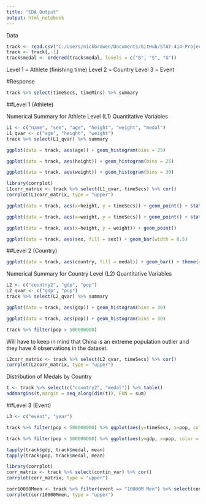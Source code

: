```yaml
---
title: "EDA Output"
output: html_notebook
---
```


Data
```r
track <- read.csv("C:/Users/nickbrowen/Documents/GitHub/STAT-414-Project/data files/final_data_noNA.csv")
track <- track[,-1]
track$medal <- ordered(track$medal, levels = c("B", "S", "G"))
```

Level 1 = Athlete (finishing time)
Level 2 = Country
Level 3 = Event

#Response
```r
track %>% select(timeSecs, timeMins) %>% summary
```



##Level 1 (Athlete)

Numerical Summary for Athlete Level (L1) Quantitative Variables
```r
L1 <- c("name", "sex", "age", "height", "weight", "medal")
L1_qvar <- c("age", "height", "weight")
track %>% select(L1_qvar) %>% summary
```
```r
ggplot(data = track, aes(age)) + geom_histogram(bins = 25)
```
```r
ggplot(data = track, aes(height)) + geom_histogram(bins = 25)
```
```r
ggplot(data = track, aes(weight)) + geom_histogram(bins = 30)
```
```r
library(corrplot)
L1corr_matrix <- track %>% select(L1_qvar, timeSecs) %>% cor()
corrplot(L1corr_matrix, type = "upper")
```

```r
ggplot(data = track, aes(x=height, y = timeSecs)) + geom_point() + stat_smooth(method = "lm") + scale_y_continuous(limits = c(0, 2000))
```


```r
ggplot(data = track, aes(x=weight, y = timeSecs)) + geom_point() + stat_smooth(method = "lm") + scale_y_continuous(limits = c(0, 2000))
```
```r
ggplot(data = track, aes(x=height, y = weight)) + geom_point()
```

```r
ggplot(data = track, aes(sex, fill = sex)) + geom_bar(width = 0.5)
```



##Level 2 (Country)

```r
ggplot(data = track, aes(country, fill = medal)) + geom_bar() + theme(axis.text.x = element_text(angle = 90, hjust = 1))
```



Numerical Summary for Country Level (L2) Quantitative Variables
```r
L2 <- c("country2", "gdp", "pop")
L2_qvar <- c("gdp", "pop")
track %>% select(L2_qvar) %>% summary
```
```r
ggplot(data = track, aes(gdp)) + geom_histogram(bins = 30)
```
```r
ggplot(data = track, aes(pop)) + geom_histogram(bins = 30)
```
```r
track %>% filter(pop > 500000000) 
```
Will have to keep in mind that China is an extreme population outlier and they have 4 observations in the dataset.

```r
L2corr_matrix <- track %>% select(L2_qvar, timeSecs) %>% cor()
corrplot(L2corr_matrix, type = "upper")
```

Distribution of Medals by Country
```r
t <- track %>% select(c("country2", "medal")) %>% table() 
addmargins(t,margin = seq_along(dim(t)), FUN = sum)

```


##Level 3 (Event)

```r
L3 <- c("event", "year")
```









```r
track %>% filter(pop < 500000000) %>% ggplot(aes(y=timeSecs, x=pop, color = event)) + geom_point() +   geom_smooth(method = "lm", se = F)
```


```r
track %>% filter(pop < 500000000) %>% ggplot(aes(y=gdp, x=pop, color = medal)) + geom_point() + geom_smooth(method = "lm", se = F)
```


```r
tapply(track$gdp, track$medal, mean)
tapply(track$pop, track$medal, mean)       
```


```r
library(corrplot)
corr_matrix <- track %>% select(contin_var) %>% cor()
corrplot(corr_matrix, type = "upper")
```

```r
corr10000Mmen <- track %>% filter(event == "10000M Men") %>% select(contin_var) %>% cor()
corrplot(corr10000Mmen, type = "upper")
```


